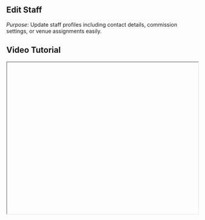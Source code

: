 

<div className="mdx-content">

## Edit Staff

  

*Purpose*: Update staff profiles including contact details, commission settings, or venue assignments easily.

## Video Tutorial



<iframe
  width="100%"
  height="400"
  title="Edit Staff Tutorial"
  allowFullScreen
  className="rounded-lg"
/>

---

## Steps:



❶ **Navigate to the “Staff” section from the left-hand menu of the main dashboard.**  
❷ **To edit staff details, click on the “three-dot menu” at the end of any staff member’s row and select “Edit”.**  
❸ **Alternatively, click on the staff member’s name to open their profile, then click the “three-dot menu” in the top-right and choose “Edit”.**  
❹ **An editable panel will appear where you can modify the basic information, commission structure, or assigned venues.**  
❺ **After making the necessary changes, click “Save” to update the staff member’s details.**

---

**Tip for First-Time Users**:  
Use the individual staff panel for deeper customization or when making major role changes.

<div className="space-y-4 mt-6">

<div className="my-10 border-t border-gray-200" />

## More questions about this


</div>
<div className="space-y-4 mt-6">
  <details className="bg-white rounded-md p-4 border border-gray-300">
  <summary
    className="font-medium text-base text-gray-900"
    style={{
      backgroundColor: 'transparent',
      outline: 'none',
      cursor: 'pointer',
      userSelect: 'none',
      listStyle: 'none',
    }}
  >Can I delete a staff profile?</summary>
   <p className="mt-2 text-sm text-gray-700">
      Yes, from the same menu where you edit, there's an option to delete a staff member permanently.
    </p>
  </details>

  <details className="bg-white rounded-md p-4 border border-gray-300">
  <summary
    className="font-medium text-base text-gray-900"
    style={{
      backgroundColor: 'transparent',
      outline: 'none',
      cursor: 'pointer',
      userSelect: 'none',
      listStyle: 'none',
    }}
  >Will edited changes reflect immediately?</summary>
    <p className="mt-2 text-sm text-gray-700">
      Yes, all updates are saved in real-time and reflect instantly across the platform.
    </p>
  </details>
</div>
</div>

---

<div className="space-y-4 mt-6">

<div className="my-10 border-t border-gray-200" />

<div className="mdx-content mt-10">

Was this article helpful?

<div style={{ display: 'flex', gap: '1rem' }}>
  <button style={{ padding: '0.5rem', borderRadius: '9999px', backgroundColor: '#f0f0f0' }}>
    👍
  </button>
  <button style={{ padding: '0.5rem', borderRadius: '9999px', backgroundColor: '#f0f0f0' }}>
    👎
  </button>
</div>
</div>

---
</div>
